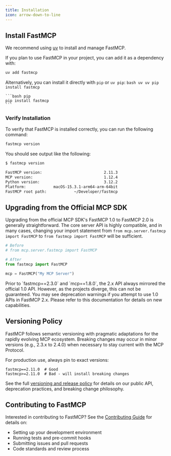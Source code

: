 ```yaml
---
title: Installation
icon: arrow-down-to-line
---
```

## Install FastMCP

We recommend using [uv](https://docs.astral.sh/uv/getting-started/installation/) to install and manage FastMCP.

If you plan to use FastMCP in your project, you can add it as a dependency with:

```bash
uv add fastmcp
```

Alternatively, you can install it directly with `pip` or `uv pip`:
<CodeGroup>
    ```bash uv
    uv pip install fastmcp
    ```

    ```bash pip
    pip install fastmcp
    ```
</CodeGroup>

### Verify Installation

To verify that FastMCP is installed correctly, you can run the following command:

```bash
fastmcp version
```

You should see output like the following:

```bash
$ fastmcp version

FastMCP version:                           2.11.3
MCP version:                               1.12.4
Python version:                            3.12.2
Platform:            macOS-15.3.1-arm64-arm-64bit
FastMCP root path:            ~/Developer/fastmcp
```
## Upgrading from the Official MCP SDK

Upgrading from the official MCP SDK's FastMCP 1.0 to FastMCP 2.0 is generally straightforward. The core server API is highly compatible, and in many cases, changing your import statement from `from mcp.server.fastmcp import FastMCP` to `from fastmcp import FastMCP` will be sufficient. 


```python {5}
# Before
# from mcp.server.fastmcp import FastMCP

# After
from fastmcp import FastMCP

mcp = FastMCP("My MCP Server")
```

<Warning>
Prior to `fastmcp==2.3.0` and `mcp==1.8.0`, the 2.x API always mirrored the official 1.0 API. However, as the projects diverge, this can not be guaranteed. You may see deprecation warnings if you attempt to use 1.0 APIs in FastMCP 2.x. Please refer to this documentation for details on new capabilities.
</Warning>

## Versioning Policy

FastMCP follows semantic versioning with pragmatic adaptations for the rapidly evolving MCP ecosystem. Breaking changes may occur in minor versions (e.g., 2.3.x to 2.4.0) when necessary to stay current with the MCP Protocol.

For production use, always pin to exact versions:
```
fastmcp==2.11.0  # Good
fastmcp>=2.11.0  # Bad - will install breaking changes
```

See the full [versioning and release policy](/development/releases#versioning-policy) for details on our public API, deprecation practices, and breaking change philosophy. 

## Contributing to FastMCP

Interested in contributing to FastMCP? See the [Contributing Guide](/development/contributing) for details on:
- Setting up your development environment
- Running tests and pre-commit hooks
- Submitting issues and pull requests
- Code standards and review process
